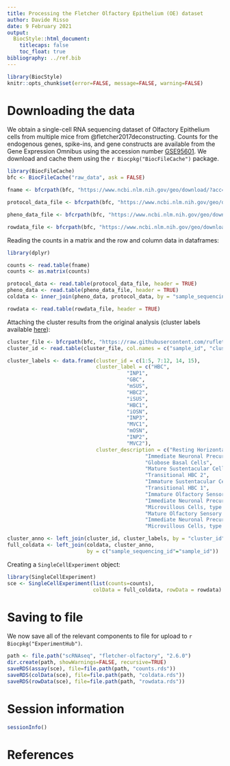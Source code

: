 ```yaml
---
title: Processing the Fletcher Olfactory Epithelium (OE) dataset
author: Davide Risso
date: 9 February 2021
output:
  BiocStyle::html_document:
    titlecaps: false
    toc_float: true
bibliography: ../ref.bib
---
```


```r
library(BiocStyle)
knitr::opts_chunk$set(error=FALSE, message=FALSE, warning=FALSE)
```

# Downloading the data

We obtain a single-cell RNA sequencing dataset of Olfactory Epithelium cells from multiple mice from @fletcher2017deconstructing.
Counts for the endogenous genes, spike-ins, and gene constructs are available from the Gene Expression Omnibus using the accession number [GSE95601](https://www.ncbi.nlm.nih.gov/geo/query/acc.cgi?acc=GSE95601).
We download and cache them using the `r Biocpkg("BiocFileCache")` package.

```r
library(BiocFileCache)
bfc <- BiocFileCache("raw_data", ask = FALSE)

fname <- bfcrpath(bfc, "https://www.ncbi.nlm.nih.gov/geo/download/?acc=GSE95601&format=file&file=GSE95601%5FoeHBCdiff%5FCufflinks%5FeSet%5Fcounts%5Ftable%2Etxt%2Egz")

protocol_data_file <- bfcrpath(bfc, "https://www.ncbi.nlm.nih.gov/geo/download/?acc=GSE95601&format=file&file=GSE95601%5FoeHBCdiff%5FCufflinks%5FeSet%5FprotocolData%2Etxt%2Egz")

pheno_data_file <- bfcrpath(bfc, "https://www.ncbi.nlm.nih.gov/geo/download/?acc=GSE95601&format=file&file=GSE95601%5FoeHBCdiff%5FphenoData%2Etxt%2Egz")

rowdata_file <- bfcrpath(bfc, "https://www.ncbi.nlm.nih.gov/geo/download/?acc=GSE95601&format=file&file=GSE95601%5FoeHBCdiff%5FCufflinks%5FeSet%5FfeatureData%2Etxt%2Egz")
```

Reading the counts in a matrix and the row and column data in dataframes:

```r
library(dplyr)

counts <- read.table(fname)
counts <- as.matrix(counts)

protocol_data <- read.table(protocol_data_file, header = TRUE)
pheno_data <- read.table(pheno_data_file, header = TRUE)
coldata <- inner_join(pheno_data, protocol_data, by = "sample_sequencing_id")

rowdata <- read.table(rowdata_file, header = TRUE)
```

Attaching the cluster results from the original analysis (cluster labels available [here](https://raw.githubusercontent.com/rufletch/p63-HBC-diff/master/ref/clusterKey.md)):

```r
cluster_file <- bfcrpath(bfc, "https://raw.githubusercontent.com/rufletch/p63-HBC-diff/master/ref/oeHBCdiff_clusterLabels.txt")
cluster_id <- read.table(cluster_file, col.names = c("sample_id", "cluster_id"))

cluster_labels <- data.frame(cluster_id = c(1:5, 7:12, 14, 15),
                             cluster_label = c("HBC", 
                                       "INP1", 
                                       "GBC", 
                                       "mSUS", 
                                       "HBC2", 
                                       "iSUS", 
                                       "HBC1", 
                                       "iOSN", 
                                       "INP3", 
                                       "MVC1", 
                                       "mOSN", 
                                       "INP2", 
                                       "MVC2"),
                             cluster_description = c("Resting Horizontal Basal Cells", 
                                             "Immediate Neuronal Precursor 1", 
                                             "Globose Basal Cells", 
                                             "Mature Sustentacular Cells", 
                                             "Transitional HBC 2", 
                                             "Immature Sustentacular Cells", 
                                             "Transitional HBC 1", 
                                             "Immature Olfactory Sensory Neurons", 
                                             "Immediate Neuronal Precursor 3", 
                                             "Microvillous Cells, type 1", 
                                             "Mature Olfactory Sensory Neurons", 
                                             "Immediate Neuronal Precursor 2", 
                                             "Microvillous Cells, type 2"))

cluster_anno <- left_join(cluster_id, cluster_labels, by = "cluster_id")
full_coldata <- left_join(coldata, cluster_anno, 
                          by = c("sample_sequencing_id"="sample_id"))
```

Creating a `SingleCellExperiment` object:

```r
library(SingleCellExperiment)
sce <- SingleCellExperiment(list(counts=counts),
                            colData = full_coldata, rowData = rowdata)
```

# Saving to file 

We now save all of the relevant components to file for upload to `r Biocpkg("ExperimentHub")`.

```r
path <- file.path("scRNAseq", "fletcher-olfactory", "2.6.0")
dir.create(path, showWarnings=FALSE, recursive=TRUE)
saveRDS(assay(sce), file=file.path(path, "counts.rds"))
saveRDS(colData(sce), file=file.path(path, "coldata.rds"))
saveRDS(rowData(sce), file=file.path(path, "rowdata.rds"))
```

# Session information

```r
sessionInfo()
```

# References
